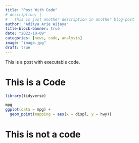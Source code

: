 ```yaml
---
title: "Post With Code"
# description: |
#   This is just another description in another blog-post
author: "Aditya Arie Wijaya"
title-block-banner: true
date: "2022-10-09"
categories: [news, code, analysis]
image: "image.jpg"
draft: true
---
```


This is a post with executable code.

# This is a Code
```r

library(tidyverse)

mpg
ggplot(data = mpg) + 
  geom_point(mapping = aes(x = displ, y = hwy))

``` 

# This is not a code